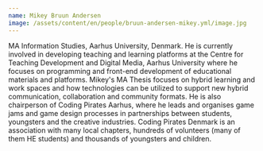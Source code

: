 ```yaml
---
name: Mikey Bruun Andersen
image: /assets/content/en/people/bruun-andersen-mikey.yml/image.jpg
---
```

MA Information Studies, Aarhus University, Denmark. He is currently involved in developing teaching and learning platforms at the Centre for Teaching Development and Digital Media, Aarhus University where he focuses on programming and front-end development of educational materials and platforms. Mikey's MA Thesis focuses on hybrid learning and work spaces and how technologies can be utilized to support new hybrid communication, collaboration and community formats. He is also chairperson of Coding Pirates Aarhus, where he leads and organises game jams and game design processes in partnerships between students, youngsters and the creative industries. Coding Pirates Denmark is an association with many local chapters, hundreds of volunteers (many of them HE students) and thousands of youngsters and children.

